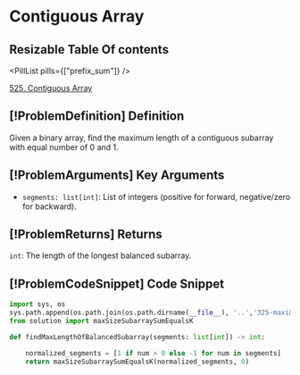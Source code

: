 # Contiguous Array

## Resizable Table Of contents

<DifficultyBadge difficulty="medium" />

<PillList pills={["prefix_sum"]} />

[525. Contiguous Array](https://leetcode.com/problems/contiguous-array)

## [!ProblemDefinition] Definition

Given a binary array, find the maximum length of a contiguous subarray with equal number of 0 and 1.

## [!ProblemArguments] Key Arguments

- `segments: list[int]`: List of integers (positive for forward, negative/zero for backward).

## [!ProblemReturns] Returns

`int`: The length of the longest balanced subarray.

## [!ProblemCodeSnippet] Code Snippet

```python meta="source=problems/525-contiguous-array/solution.py"
import sys, os
sys.path.append(os.path.join(os.path.dirname(__file__), '..','325-maximum-size-subarray-sum-equals-k'))
from solution import maxSizeSubarraySumEqualsK

def findMaxLengthOfBalancedSubarray(segments: list[int]) -> int:

    normalized_segments = [1 if num > 0 else -1 for num in segments]
    return maxSizeSubarraySumEqualsK(normalized_segments, 0)
```

